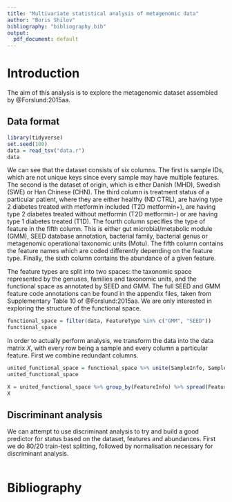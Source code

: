 ```yaml
---
title: "Multivariate statistical analysis of metagenomic data"
author: "Boris Shilov"
bibliography: "bibliography.bib"
output:
  pdf_document: default
---
```


# Introduction

The aim of this analysis is to explore the metagenomic dataset assembled by @Forslund:2015aa.

## Data format

```r
library(tidyverse)
set.seed(100)
data = read_tsv("data.r")
data
```

We can see that the dataset consists of six columns. The first is sample IDs, which are not unique keys since every sample may have multiple features. The second is the dataset of origin, which is either Danish (MHD), Swedish (SWE) or Han Chinese (CHN). The third column is treatment status of a particular patient, where they are either healthy (ND CTRL), are having type 2 diabetes treated with metformin included (T2D metformin+), are having type 2 diabetes treated without metformin (T2D metformin-) or are having type 1 diabetes treated (T1D). The fourth column specifies the type of feature in the fifth column. This is either gut microbial/metabolic module (GMM), SEED database annotation, bacterial family, bacterial genus or metagenomic operational taxonomic units (Motu). The fifth column contains the feature names which are coded differently depending on the feature type. Finally, the sixth column contains the abundance of a given feature.

The feature types are split into two spaces: the taxonomic space represented by the genuses, families and taxonomic units, and the functional space as annotated by SEED and GMM. The full SEED and GMM feature code annotations can be found in the appendix files, taken from Supplementary Table 10 of @Forslund:2015aa. We are only interested in exploring the structure of the functional space.

```r
functional_space = filter(data, FeatureType %in% c("GMM", "SEED"))
functional_space
```

In order to actually perform analysis, we transform the data into the data matrix $X$, with every row being a sample and every column a particular feature. First we combine redundant columns.

```r
united_functional_space = functional_space %>% unite(SampleInfo, Sample, Dataset, Status) %>% unite(FeatureInfo, FeatureType, Feature)
united_functional_space
```

```r
X = united_functional_space %>% group_by(FeatureInfo) %>% spread(FeatureInfo, Abundance)
X
```


## Discriminant analysis

We can attempt to use discriminant analysis to try and build a good predictor for status based on the dataset, features and abundances. First we do 80/20 train-test splitting, followed by normalisation necessary for discriminant analysis.

```r

```


# Bibliography